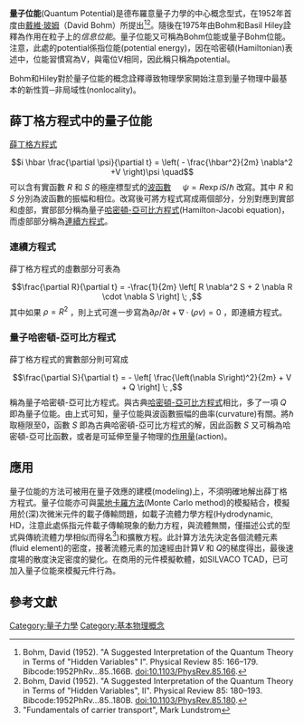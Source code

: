 {{noteTA
|G1=Physics
}}
'''量子位能'''(Quantum Potential)是德布羅意量子力學的中心概念型式，在1952年首度由[[戴維·玻姆|戴維·玻姆]]（David Bohm）所提出<ref>Bohm, David (1952). "A Suggested Interpretation of the Quantum Theory in Terms of "Hidden Variables" I". Physical Review 85: 166–179. Bibcode:1952PhRv...85..166B. doi:10.1103/PhysRev.85.166.</ref><ref>Bohm, David (1952). "A Suggested Interpretation of the Quantum Theory in Terms of "Hidden Variables", II". Physical Review 85: 180–193. Bibcode:1952PhRv...85..180B. doi:10.1103/PhysRev.85.180.</ref>。隨後在1975年由Bohm和Basil Hiley詮釋為作用在粒子上的''信息位能''。量子位能又可稱為Bohm位能或量子Bohm位能。注意，此處的potential係指位能(potential energy)，因在哈密頓(Hamiltonian)表述中，位能習慣寫為V，與電位V相同，因此稱只稱為potential。

Bohm和Hiley對於量子位能的概念詮釋導致物理學家開始注意到量子物理中最基本的新性質─非局域性(nonlocality)。

== 薛丁格方程式中的量子位能 ==
[[薛丁格方程式|薛丁格方程式]]
:<math>
i \hbar \frac{\partial \psi}{\partial t} = \left( - \frac{\hbar^2}{2m} \nabla^2 +V \right)\psi \quad
</math>
可以含有實函數 <math> R </math> 和 <math> S </math> 的極座標型式的[[波函數|波函數]] <math> \quad \psi = R \exp i S / \hbar</math> 改寫。其中 <math> R </math> 和 <math> S </math> 分別為波函數的振幅和相位。改寫後可將方程式寫成兩個部分，分別對應到實部和虛部，實部部分稱為量子[[哈密頓-亞可比方程式|哈密頓-亞可比方程式]](Hamilton-Jacobi equation)，而虛部部分稱為[[連續方程式|連續方程式]]。
=== 連續方程式 ===
薛丁格方程式的虛數部分可表為
:<math>
\frac{\partial R}{\partial t} = -\frac{1}{2m} \left[ R \nabla^2 S  + 2 \nabla R \cdot \nabla S \right] \; ,
</math>
其中如果 <math>\rho = R^2</math> ，則上式可進一步寫為<math> \partial \rho / \partial t + \nabla \cdot( \rho v) =0</math> ，即連續方程式。
=== 量子哈密頓-亞可比方程式 ===
薛丁格方程式的實數部分則可寫成
:<math>
\frac{\partial S}{\partial t} = - \left[ \frac{\left(\nabla S\right)^2}{2m} + V + Q \right] \; ,
</math>
稱為量子哈密頓-亞可比方程式。與古典[[哈密頓-亞可比方程式|哈密頓-亞可比方程式]]相比，多了一項
{{Equation box 1
|indent =:
|equation = <math>\quad Q = - \frac{\hbar^2}{2m} \frac{\nabla^2 R}{R}</math>
|cellpadding= 6
|border
|border colour = #0073CF
|background colour=#F5FFFA}}
<math>Q</math> 即為量子位能。由上式可知，量子位能與波函數振幅的曲率(curvature)有關。將<math>\hbar</math>取極限至0，函數 <math>S</math> 即為古典哈密頓-亞可比方程式的解，因此函數 <math>S</math> 又可稱為哈密頓-亞可比函數，或者是可延伸至量子物理的[[作用量|作用量]](action)。

== 應用 ==
量子位能的方法可被用在量子效應的建模(modeling)上，不須明確地解出薛丁格方程式。量子位能亦可與[[蒙地卡羅方法|蒙地卡羅方法]](Monte Carlo method)的模擬結合，模擬用於(深)次微米元件的載子傳輸問題，如載子流體力學方程(Hydrodynamic, HD，注意此處係指元件載子傳輸現象的動力方程，與流體無關，僅描述公式的型式與傳統流體力學相似而得名<ref>"Fundamentals of carrier transport", Mark Lundstrom</ref>)和擴散方程。此計算方法先決定各個流體元素(fluid element)的密度，接著流體元素的加速經由計算<math> V </math> 和 <math> Q </math>的梯度得出，最後速度場的散度決定密度的變化。在商用的元件模擬軟體，如SILVACO TCAD，已可加入量子位能來模擬元件行為。

== 參考文獻 ==
{{reflist}}

[[Category:量子力學|Category:量子力學]]
[[Category:基本物理概念|Category:基本物理概念]]